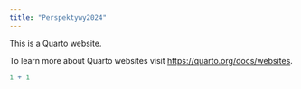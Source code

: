 ```yaml
---
title: "Perspektywy2024"
---
```


This is a Quarto website.

To learn more about Quarto websites visit <https://quarto.org/docs/websites>.

```r
1 + 1
```
